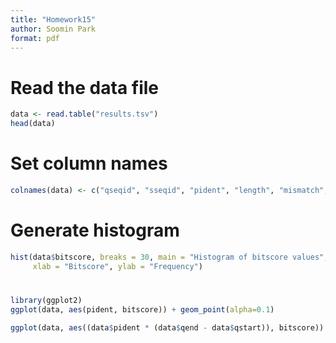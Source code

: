 ```yaml
---
title: "Homework15"
author: Soomin Park
format: pdf
---
```


# Read the data file
```r
data <- read.table("results.tsv")
head(data)
```

# Set column names

```r
colnames(data) <- c("qseqid", "sseqid", "pident", "length", "mismatch", "gapopen", "qstart", "qend", "sstart", "send", "evalue", "bitscore")

```

# Generate histogram
```r
hist(data$bitscore, breaks = 30, main = "Histogram of bitscore values", 
     xlab = "Bitscore", ylab = "Frequency")
```

# 
```r
library(ggplot2)
ggplot(data, aes(pident, bitscore)) + geom_point(alpha=0.1) 
```


```r
ggplot(data, aes((data$pident * (data$qend - data$qstart)), bitscore)) + geom_point(alpha=0.1) + geom_smooth()
```


